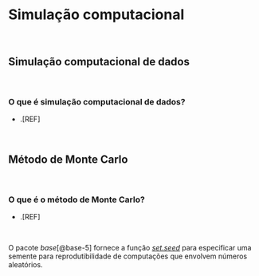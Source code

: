 # **Simulação computacional** {#simulacao-computacional}

<br>

## Simulação computacional de dados {#simulacao-computacional-dados}

<br>

### O que é simulação computacional de dados?

-   .[REF]

<br>

## Método de Monte Carlo {#monte-carlo}

<br>

### O que é o método de Monte Carlo?

-   .[REF]

<br>

::: {.infobox .Rlogo data-latex="{images/Rlogo}"}
O pacote *base*[@base-5] fornece a função [*set.seed*](https://www.rdocumentation.org/packages/base/versions/3.6.2/topics/Random) para especificar uma semente para reprodutibilidade de computações que envolvem números aleatórios.
:::

<br>

